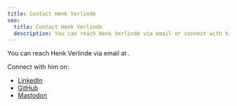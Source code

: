 ```yaml
---
title: Contact Henk Verlinde
seo:
  title: Contact Henk Verlinde
  description: You can reach Henk Verlinde via email or connect with him on LinkedIn, GitHub, and Mastodon.
---
```


You can reach Henk Verlinde via email at <Email />.

Connect with him on:
- [LinkedIn](https://www.linkedin.com/in/henkverlinde)
- [GitHub](https://github.com/h-enk)
- [Mastodon](https://fosstodon.org/@henkverlinde)
